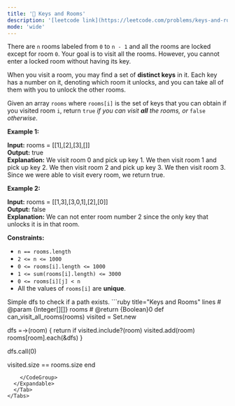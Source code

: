 ```yaml
---
title: '🧀 Keys and Rooms'
description: '[leetcode link](https://leetcode.com/problems/keys-and-rooms/description/)'
mode: 'wide'
---
```

<Tabs>
  <Tab title="Question" icon="circle-question" iconType="regular">
    <Card>
      <p>There are <code>n</code> rooms labeled from <code>0</code> to <code>n - 1</code>&nbsp;and all the rooms are locked except for room <code>0</code>. Your goal is to visit all the rooms. However, you cannot enter a locked room without having its key.</p>  <p>When you visit a room, you may find a set of <strong>distinct keys</strong> in it. Each key has a number on it, denoting which room it unlocks, and you can take all of them with you to unlock the other rooms.</p>  <p>Given an array <code>rooms</code> where <code>rooms[i]</code> is the set of keys that you can obtain if you visited room <code>i</code>, return <code>true</code> <em>if you can visit <strong>all</strong> the rooms, or</em> <code>false</code> <em>otherwise</em>.</p>   <p><strong class="example">Example 1:</strong></p>   <strong>Input:</strong> rooms = [[1],[2],[3],[]] <br/> <strong>Output:</strong> true <br/> <strong>Explanation:</strong>  We visit room 0 and pick up key 1. We then visit room 1 and pick up key 2. We then visit room 2 and pick up key 3. We then visit room 3. Since we were able to visit every room, we return true.   <p><strong class="example">Example 2:</strong></p>   <strong>Input:</strong> rooms = [[1,3],[3,0,1],[2],[0]] <br/> <strong>Output:</strong> false <br/> <strong>Explanation:</strong> We can not enter room number 2 since the only key that unlocks it is in that room.    <p><strong>Constraints:</strong></p>  <ul>  <li><code>n == rooms.length</code></li>  <li><code>2 &lt;= n &lt;= 1000</code></li>  <li><code>0 &lt;= rooms[i].length &lt;= 1000</code></li>  <li><code>1 &lt;= sum(rooms[i].length) &lt;= 3000</code></li>  <li><code>0 &lt;= rooms[i][j] &lt; n</code></li>  <li>All the values of <code>rooms[i]</code> are <strong>unique</strong>.</li> </ul> 
    </Card>
  </Tab>
  <Tab title="Solution" icon="lightbulb" iconType="regular" >
    <Card>
      Simple dfs to check if a path exists.
    </Card>
  <Expandable title="code">
    <CodeGroup dropdown>
```ruby title="Keys and Rooms" lines
# @param {Integer[][]} rooms
# @return {Boolean}0
def can_visit_all_rooms(rooms)
  visited = Set.new
  
  dfs =->(room) {
    return if visited.include?(room) 
    visited.add(room)
    rooms[room].each(&dfs)
  }

  dfs.call(0)

  visited.size == rooms.size
end
```
    </CodeGroup>
  </Expandable>
  </Tab>
</Tabs>